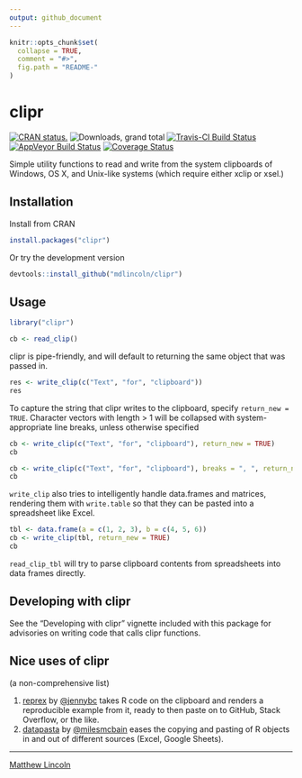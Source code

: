 ```yaml
---
output: github_document
---
```


<!-- README.md is generated from README.Rmd. Please edit that file -->

```r
knitr::opts_chunk$set(
  collapse = TRUE,
  comment = "#>",
  fig.path = "README-"
)
```

clipr
=====

[![CRAN status.](http://www.r-pkg.org/badges/version/clipr)](http://www.r-pkg.org/pkg/clipr)
![Downloads, grand total](http://cranlogs.r-pkg.org/badges/grand-total/clipr)
[![Travis-CI Build Status](https://travis-ci.org/mdlincoln/clipr.svg?branch=master)](https://travis-ci.org/mdlincoln/clipr)
[![AppVeyor Build Status](https://ci.appveyor.com/api/projects/status/github/mdlincoln/clipr?branch=master&svg=true)](https://ci.appveyor.com/project/mdlincoln/clipr)
[![Coverage Status](https://img.shields.io/codecov/c/github/mdlincoln/clipr/master.svg)](https://codecov.io/github/mdlincoln/clipr?branch=master)

Simple utility functions to read and write from the system clipboards of Windows, OS X, and Unix-like systems (which require either xclip or xsel.)

## Installation

Install from CRAN

```r
install.packages("clipr")
```

Or try the development version

```r
devtools::install_github("mdlincoln/clipr")
```

## Usage

``` r
library("clipr")

cb <- read_clip()
```

clipr is pipe-friendly, and will default to returning the same object that was passed in.

```r
res <- write_clip(c("Text", "for", "clipboard"))
res
```

To capture the string that clipr writes to the clipboard, specify `return_new = TRUE`. Character vectors with length > 1 will be collapsed with system-appropriate line breaks, unless otherwise specified

```r

cb <- write_clip(c("Text", "for", "clipboard"), return_new = TRUE)
cb

cb <- write_clip(c("Text", "for", "clipboard"), breaks = ", ", return_new = TRUE)
cb
```

`write_clip` also tries to intelligently handle data.frames and matrices, rendering them with `write.table` so that they can be pasted into a spreadsheet like Excel.

```r
tbl <- data.frame(a = c(1, 2, 3), b = c(4, 5, 6))
cb <- write_clip(tbl, return_new = TRUE)
cb
```

`read_clip_tbl` will try to parse clipboard contents from spreadsheets into data frames directly.

## Developing with clipr

See the "Developing with clipr" vignette included with this package for advisories on writing code that calls clipr functions.

## Nice uses of clipr

(a non-comprehensive list)

1. [reprex](https://github.com/jennybc/reprex) by [\@jennybc](https://github.com/jennybc) takes R code on the clipboard and renders a reproducible example from it, ready to then paste on to GitHub, Stack Overflow, or the like.
2. [datapasta](https://github.com/milesmcbain/datapasta) by [\@milesmcbain](https://github.com/milesmcbain) eases the copying and pasting of R objects in and out of different sources (Excel, Google Sheets).

---
[Matthew Lincoln](http://matthewlincoln.net)
